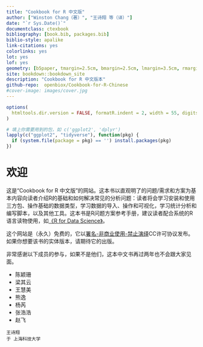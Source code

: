 ```yaml
--- 
title: "Cookbook for R 中文版"
author: ["Winston Chang（著）", "王诗翔 等（译）"]
date: "`r Sys.Date()`"
documentclass: ctexbook
bibliography: [book.bib, packages.bib]
biblio-style: apalike
link-citations: yes
colorlinks: yes
lot: yes
lof: yes
geometry: [b5paper, tmargin=2.5cm, bmargin=2.5cm, lmargin=3.5cm, rmargin=2.5cm]
site: bookdown::bookdown_site
description: "Cookbook for R 中文版本"
github-repo:  openbiox/Cookbook-for-R-Chinese
#cover-image: images/cover.jpg
---
```


```r
options(
  htmltools.dir.version = FALSE, formatR.indent = 2, width = 55, digits = 4
)

# 填上你需要用到的包，如 c('ggplot2', 'dplyr')
lapply(c("ggplot2", "tidyverse"), function(pkg) {
  if (system.file(package = pkg) == '') install.packages(pkg)
})
```

# 欢迎 {-}

这是“Cookbook for R 中文版”的网站。这本书以直观明了的问题/需求和方案为基本内容向读者介绍R的基础和如何解决常见的分析问题：读者将会学习安装和使用三方包、操作基础的数据类型，学习数据的导入、操作和可视化，学习统计分析和编写脚本，以及其他工具。这本书是R问题方案参考手册，建议读者配合系统的R语言读物使用，如[《R for Data Science》](https://r4ds.had.co.nz/index.html)。

这个网站是（永久）免费的，它以[署名-非商业使用-禁止演绎](http://creativecommons.net.cn/licenses/meet-the-licenses/)CC许可协议发布。如果你想要该书的实体版本，请期待它的出版。


非常感谢以下成员的参与，如果不是他们，这本中文书再过两年也不会跟大家见面。

* 陈颖珊
* 梁其云
* 王慧美
* 熊逸
* 杨芮
* 张浩浩
* 赵飞

```block2
王诗翔  
于 上海科技大学
```

